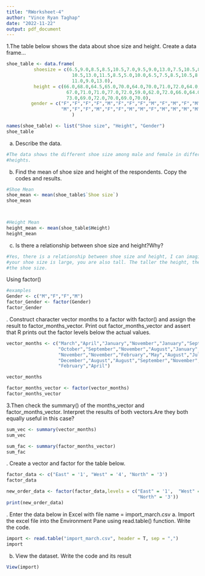 ```yaml
---
title: "RWorksheet-4"
author: "Vince Ryan Taghap"
date: "2022-11-22"
output: pdf_document
---
```

\hfill\break

1.The table below shows the data about shoe size and height. 
Create a data frame...

```r
shoe_table <- data.frame(
          shoesize = c(6.5,9.0,8.5,8.5,10.5,7.0,9.5,9.0,13.0,7.5,10.5,8.5,12.0,
                        10.5,13.0,11.5,8.5,5.0,10.0,6.5,7.5,8.5,10.5,8.5,10.5,
                        11.0,9.0,13.0),
          height = c(66.0,68.0,64.5,65.0,70.0,64.0,70.0,71.0,72.0,64.0,74.5,
                      67.0,71.0,71.0,77.0,72.0,59.0,62.0,72.0,66.0,64.0,67.0,
                      73.0,69.0,72.0,70.0,69.0,70.0), 
         gender = c("F","F","F","F","M","F","F","F","M","F","M","F","M","M","M",
                    "M","F","F","M","F","F","M","M","F","M","M","M","M") 
                        )

names(shoe_table) <- list("Shoe size", "Height", "Gender")
shoe_table
```
\hfill\break
a. Describe the data. 
```r
#The data shows the different shoe size among male and female in different 
#heights.
```
\hfill\break
b. Find the mean of shoe size and height of the respondents.
Copy the codes and results.
```r
#Shoe Mean
shoe_mean <- mean(shoe_table$`Shoe size`)
shoe_mean



#Height Mean
height_mean <- mean(shoe_table$Height)
height_mean
```
\hfill\break
c. Is there a relationship between shoe size and height?Why? 
```r
#Yes, there is a relationship between shoe size and height, I can imagine that 
#your shoe size is large, you are also tall. The taller the height, the bigger
#the shoe size.
```
\hfill\break
Using factor() 
```r
#examples
Gender <- c("M","F","F","M")
factor_Gender <- factor(Gender)
factor_Gender
```
\hfill\break
2. Construct character vector months to a factor with factor() and assign the 
result to factor_months_vector. Print out factor_months_vector and assert that 
R prints out the factor levels below the actual values.

```r
vector_months <- c("March","April","January","November","January","September",
                   "October","September","November","August","January",
                   "November","November","February","May","August","July",
                   "December","August","August","September","November",
                   "February","April")

vector_months

factor_months_vector <- factor(vector_months)
factor_months_vector 
```
\hfill\break
3.Then check the summary() of the months_vector and factor_months_vector. 
Interpret the results of both vectors.Are they both equally useful in this case? 

```r
sum_vec <- summary(vector_months)
sum_vec

sum_fac <- summary(factor_months_vector)
sum_fac
```
\hfill\break
4. Create a vector and factor for the table below.
```r
factor_data <- c("East" = '1', "West" = '4', "North" = '3')
factor_data

new_order_data <- factor(factor_data,levels = c("East" = '1',  "West" = '4',  
                                                "North" = '3'))
print(new_order_data)
```
\hfill\break
5. Enter the data below in Excel with file name = import_march.csv
\hfill\break
a. Import the excel file into the Environment Pane using read.table() function.
Write the code.

```r
import <- read.table("import_march.csv", header = T, sep = ",")
import
```
\hfill\break
b. View the dataset. Write the code and its result
```r
View(import)
```

